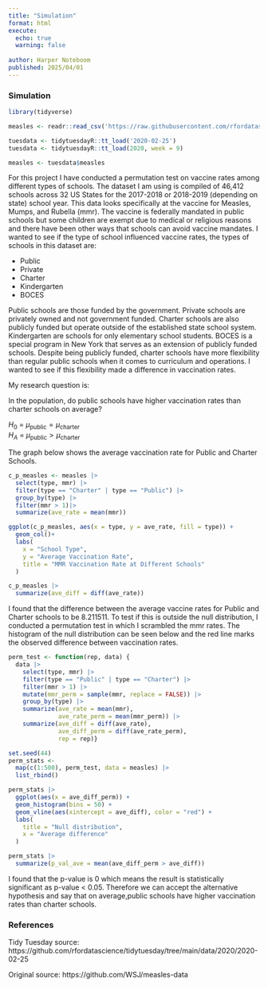 ```yaml
---
title: "Simulation"
format: html
execute:
  echo: true
  warning: false
  
author: Harper Noteboom
published: 2025/04/01
---
```


### Simulation

```r
library(tidyverse)

measles <- readr::read_csv('https://raw.githubusercontent.com/rfordatascience/tidytuesday/main/data/2020/2020-02-25/measles.csv')

tuesdata <- tidytuesdayR::tt_load('2020-02-25')
tuesdata <- tidytuesdayR::tt_load(2020, week = 9)

measles <- tuesdata$measles

```

For this project I have conducted a permutation test on vaccine rates among different types of schools. The dataset I am using is compiled of 46,412 schools across 32 US States for the 2017-2018 or 2018-2019 (depending on state) school year. This data looks specifically at the vaccine for Measles, Mumps, and Rubella (mmr). The vaccine is federally mandated in public schools but some children are exempt due to medical or religious reasons and there have been other ways that schools can avoid vaccine mandates. I wanted to see if the type of school influenced vaccine rates, the types of schools in this dataset are:

-   Public
-   Private
-   Charter
-   Kindergarten
-   BOCES

Public schools are those funded by the government. Private schools are privately owned and not government funded. Charter schools are also publicly funded but operate outside of the established state school system. Kindergarten are schools for only elementary school students. BOCES is a special program in New York that serves as an extension of publicly funded schools. Despite being publicly funded, charter schools have more flexibility than regular public schools when it comes to curriculum and operations. I wanted to see if this flexibility made a difference in vaccination rates.

My research question is:

In the population, do public schools have higher vaccination rates than charter schools on average?

$H_0$ = $\mu_{\text{public}} = \mu_{\text{charter}}$\
$H_A$ = $\mu_{\text{public}} > \mu_{\text{charter}}$

The graph below shows the average vaccination rate for Public and Charter Schools.

```r
c_p_measles <- measles |> 
  select(type, mmr) |> 
  filter(type == "Charter" | type == "Public") |>
  group_by(type) |>
  filter(mmr > 1)|>
  summarize(ave_rate = mean(mmr))

ggplot(c_p_measles, aes(x = type, y = ave_rate, fill = type)) +
  geom_col()+ 
  labs(
    x = "School Type", 
    y = "Average Vaccination Rate", 
    title = "MMR Vaccination Rate at Different Schools"
  )
```

```r
c_p_measles |> 
  summarize(ave_diff = diff(ave_rate))
```

I found that the difference between the average vaccine rates for Public and Charter schools to be 8.211511. To test if this is outside the null distribution, I conducted a permutation test in which I scrambled the mmr rates. The histogram of the null distribution can be seen below and the red line marks the observed difference between vaccination rates.

```r
perm_test <- function(rep, data) {
  data |>
    select(type, mmr) |> 
    filter(type == "Public" | type == "Charter") |> 
    filter(mmr > 1) |>
    mutate(mmr_perm = sample(mmr, replace = FALSE)) |>
    group_by(type) |>
    summarize(ave_rate = mean(mmr), 
              ave_rate_perm = mean(mmr_perm)) |> 
    summarize(ave_diff = diff(ave_rate), 
              ave_diff_perm = diff(ave_rate_perm), 
              rep = rep)}

set.seed(44)
perm_stats <- 
  map(c(1:500), perm_test, data = measles) |> 
  list_rbind() 

perm_stats |> 
  ggplot(aes(x = ave_diff_perm)) + 
  geom_histogram(bins = 50) + 
  geom_vline(aes(xintercept = ave_diff), color = "red") + 
  labs(
    title = "Null distribution", 
    x = "Average difference"
  )

perm_stats |> 
  summarize(p_val_ave = mean(ave_diff_perm > ave_diff))

```

I found that the p-value is 0 which means the result is statistically significant as p-value \< 0.05. Therefore we can accept the alternative hypothesis and say that on average,public schools have higher vaccination rates than charter schools.

### References

Tidy Tuesday source:\
https://github.com/rfordatascience/tidytuesday/tree/main/data/2020/2020-02-25

Original source: https://github.com/WSJ/measles-data

